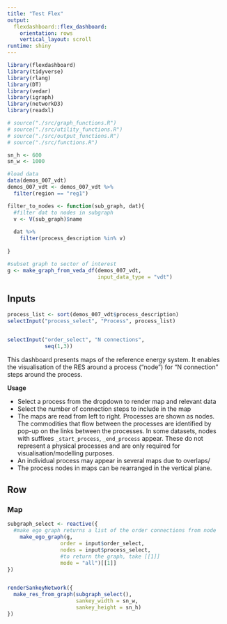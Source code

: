 ```yaml
---
title: "Test Flex"
output: 
  flexdashboard::flex_dashboard:
    orientation: rows
    vertical_layout: scroll
runtime: shiny
---
```

  
```r
library(flexdashboard)
library(tidyverse)
library(rlang)
library(DT)
library(vedar)
library(igraph)
library(networkD3)
library(readxl)

# source("./src/graph_functions.R")
# source("./src/utility_functions.R")
# source("./src/output_functions.R")
# source("./src/functions.R")

sn_h <- 600
sn_w <- 1000

```


```r
#load data
data(demos_007_vdt)
demos_007_vdt <- demos_007_vdt %>% 
  filter(region == "reg1")


```


```r

filter_to_nodes <- function(sub_graph, dat){
  #filter dat to nodes in subgraph  
  v <- V(sub_graph)$name
  
  dat %>% 
    filter(process_description %in% v)
  
}


```






```r


#subset graph to sector of interest
g <- make_graph_from_veda_df(demos_007_vdt,
                             input_data_type = "vdt")
```





Inputs {.sidebar}
-----------------------------------------------------------------------
  
```r


process_list <- sort(demos_007_vdt$process_description)
selectInput("process_select", "Process", process_list)


selectInput("order_select", "N connections", 
            seq(1,3))


```

This dashboard presents maps of the reference energy system. It enables the visualisation of the RES around a process ("node") for "N connection" steps around the process.


**Usage**

* Select a process from the dropdown to render map and relevant data
* Select the number of connection steps to include in the map
* The maps are read from left to right. Processes are shown as nodes. The commodities that flow between the processes are identified by pop-up on the links between the processes. In some datasets, nodes with suffixes `_start_process`, `_end_process` appear. These do not represent a physical processes and are only required for visualisation/modelling purposes.
* An individual process may appear in several maps due to overlaps/
* The process nodes in maps can be rearranged in the vertical plane.



Row {data-height=800}
-----------------------------------------------------------------------
  
### Map
  
```r


subgraph_select <- reactive({
  #make ego graph returns a list of the order connections from node
    make_ego_graph(g, 
                 order = input$order_select, 
                 nodes = input$process_select, 
                 #to return the graph, take [[1]]
                 mode = "all")[[1]]
})


renderSankeyNetwork({
  make_res_from_graph(subgraph_select(),
                      sankey_width = sn_w, 
                      sankey_height = sn_h)
})
```




